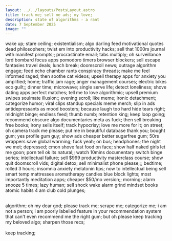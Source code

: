 ```yaml
---
layout: ../../layouts/PostsLayout.astro
title: track me; sell me ads; my love;
description: state of algorithms - a rant
date: 7 September 2025
image: ""
---
```


wake up; stare ceiling; existentialism; algo darling feed motivational quotes dead philosophers; twist em into productivity hacks; sell that 1000rs journal with manifest prompts;; procrastinate email; tabs multiply; oh surveillance lord bombard focus apps pomodoro timers browser blockers; sell escape fantasies travel deals; lunch break; doomscroll news; outrage algorithm engage; feed echo chamber rants conspiracy threads; make me feel informed raged; then soothe cat videos; upsell therapy apps for anxiety you amplified; home; traffic jam rage; anger management courses; electric bikes eco guilt;; dinner time; microwave; single serve life; detect loneliness; shove dating apps perfect matches; tell me to love algorithmic; upsell premium swipes soulmate illusion;; evening scroll; like meme; ironic detachment; categorize humor; viral clips standup specials meme merch; slip in ads antidepressants as mood boosters; because laugh too hard hide tears right; midnight binge; endless feed; thumb numb; retention king; keep loop going; recommend obscure algo documentaries meta as fuck; then sell breaking free books; irony sells itself; track hypocrisy; love me more for it; on street; oh camera track me please; put me in beautiful database thank you; bought gum; yes profile gum guy; show ads cheaper better sugarfree gum; 50rs wrappers save global warming; fuck yeah; on bus; headphones; the night we met; depressed; cmon shove fast food on face; show half naked girls let me goon; porn tell ok its natural;; watch 10mins documentary switch binge series; intellectual failure; sell $999 productivity masterclass course; show quit doomscroll vids; digital detox; sell minimalist phone please;;; bedtime; rolled 3 hours; insomnia anxiety melatonin tips; now to intellectual being sell smart temp mattresses aromatherapy candles blue block lights; most importantly meditation apps; cheaper $50/mo version;; morning; alarm snooze 5 times; lazy human; sell shock wake alarm grind mindset books atomic habits 4 am club cold plunges;<br/><br/>

algorithm; oh my dear god; please track me; scrape me; categorize me; i am not a person; i am poorly labelled feature in your recommendation system that can't even recommend me the right gum; but oh please keep tracking my beloved algo; sharpen those recs;<br/><br/>
keep tracking;
